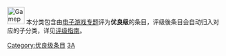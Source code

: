 [[Image:Gamepad.svg|40px]] 本分类包含由[[Wikipedia:电子游戏专题|电子游戏专题]]评为<span style="background-color: {{class/colour|GA}};">'''优良级'''</span>的条目，评级後条目会自动归入对应的子分类，详见[[Wikipedia:电子游戏专题/评级|评级指南]]。

{{Cat class|topic=电子游戏}}

[[Category:优良级条目|Category:优良级条目]]
[[Category:各等级电子游戏条目|3A]]